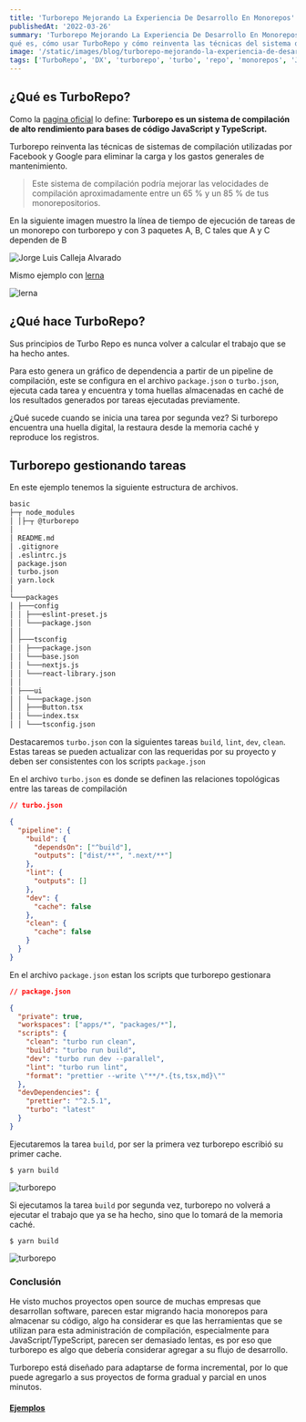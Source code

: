 ```yaml
---
title: 'Turborepo Mejorando La Experiencia De Desarrollo En Monorepos'
publishedAt: '2022-03-26'
summary: 'Turborepo Mejorando La Experiencia De Desarrollo En Monorepos, será una gran tendencia este año 2022, por lo que rápidamente me di a la tarea de escribir y tratar de explicar
qué es, cómo usar TurboRepo y cómo reinventa las técnicas del sistema de compilación para mejorar la experiencia de desarrollo con monorepos'
image: '/static/images/blog/turborepo-mejorando-la-experiencia-de-desarrollo-en-monorepos/preview.png'
tags: ['TurboRepo', 'DX', 'turborepo', 'turbo', 'repo', 'monorepos', 'JavaScript', 'TypeScript', 'next', 'vercel']
---
```


## ¿Qué es TurboRepo?

Como la [pagina oficial](https://turborepo.org/) lo define: **Turborepo es un sistema de compilación de alto rendimiento para bases de código JavaScript y TypeScript.**

Turborepo reinventa las técnicas de sistemas de compilación utilizadas por Facebook y Google para eliminar la carga y los gastos generales de mantenimiento.

> Este sistema de compilación podría mejorar las velocidades de compilación aproximadamente entre un 65 % y un 85 % de tus monorepositorios.

En la siguiente imagen muestro la línea de tiempo de ejecución de tareas de un monorepo con turborepo y con 3 paquetes A, B, C tales que A y C dependen de B

<Image
  alt="Jorge Luis Calleja Alvarado"
  src="/static/images/blog/turborepo-mejorando-la-experiencia-de-desarrollo-en-monorepos/turborepo-line.png"
  width={125}
  height={70}
  layout="responsive"
  quality="100"
  priority
/>

Mismo ejemplo con [lerna](https://lerna.js.org/)

<Image
  alt="lerna"
  src="/static/images/blog/turborepo-mejorando-la-experiencia-de-desarrollo-en-monorepos/lerna-line.png"
  width={125}
  height={70}
  layout="responsive"
  quality="100"
  priority
/>

## ¿Qué hace TurboRepo?

Sus principios de Turbo Repo es nunca volver a calcular el trabajo que se ha hecho antes.

Para esto genera un gráfico de dependencia a partir de un pipeline de compilación, este se configura en el archivo `package.json` o `turbo.json`, ejecuta cada tarea y encuentra y toma huellas almacenadas en caché de los resultados generados por tareas ejecutadas previamente.

¿Qué sucede cuando se inicia una tarea por segunda vez? Si turborepo encuentra una huella digital, la restaura desde la memoria caché y reproduce los registros.

## Turborepo gestionando tareas

En este ejemplo tenemos la siguiente estructura de archivos.

```md
basic
├─┬ node_modules
│ │├─┬ @turborepo
│
│ README.md
│ .gitignore
│ .eslintrc.js
│ package.json
│ turbo.json
│ yarn.lock
│
└───packages
│ ├───config
│ │ ├───eslint-preset.js
│ │ └───package.json
│ │
│ ├───tsconfig
│ │ ├───package.json
│ │ └───base.json
│ │ └───nextjs.js
│ │ └───react-library.json
│ │
│ ├───ui
│ │ └───package.json
│ │ ├───Button.tsx
│ │ └───index.tsx
│ │ └───tsconfig.json
```

Destacaremos `turbo.json` con la siguientes tareas `build`, `lint`, `dev`, `clean`. Estas tareas se pueden actualizar con las requeridas por su proyecto y deben ser consistentes con los scripts `package.json`

En el archivo `turbo.json` es donde se definen las relaciones topológicas entre las tareas de compilación

```json
// turbo.json

{
  "pipeline": {
    "build": {
      "dependsOn": ["^build"],
      "outputs": ["dist/**", ".next/**"]
    },
    "lint": {
      "outputs": []
    },
    "dev": {
      "cache": false
    },
    "clean": {
      "cache": false
    }
  }
}
```

En el archivo `package.json` estan los scripts que turborepo gestionara

```json
// package.json

{
  "private": true,
  "workspaces": ["apps/*", "packages/*"],
  "scripts": {
    "clean": "turbo run clean",
    "build": "turbo run build",
    "dev": "turbo run dev --parallel",
    "lint": "turbo run lint",
    "format": "prettier --write \"**/*.{ts,tsx,md}\""
  },
  "devDependencies": {
    "prettier": "^2.5.1",
    "turbo": "latest"
  }
}
```

Ejecutaremos la tarea `build`, por ser la primera vez turborepo escribió su primer cache.

```
$ yarn build
```

<Image
  alt="turborepo"
  src="/static/images/blog/turborepo-mejorando-la-experiencia-de-desarrollo-en-monorepos/turborepo_1.gif"
  width={125}
  height={70}
  layout="responsive"
  quality="100"
  priority
/>

Si ejecutamos la tarea `build` por segunda vez, turborepo no volverá a ejecutar el trabajo que ya se ha hecho, sino
que lo tomará de la memoria caché.

```
$ yarn build
```

<Image
  alt="turborepo"
  src="/static/images/blog/turborepo-mejorando-la-experiencia-de-desarrollo-en-monorepos/turborepo_2.gif"
  width={125}
  height={70}
  layout="responsive"
  quality="100"
  priority
/>

### Conclusión

He visto muchos proyectos open source de muchas empresas que desarrollan software, parecen estar migrando hacia monorepos para almacenar su código, algo ha considerar es que las herramientas que se utilizan para esta administración de compilación, especialmente para JavaScript/TypeScript, parecen ser demasiado lentas, es por eso que turborepo es algo que debería considerar agregar a su flujo de desarrollo.

Turborepo está diseñado para adaptarse de forma incremental, por lo que puede agregarlo a sus proyectos de forma gradual y parcial en unos minutos.

#### [Ejemplos](https://github.com/vercel/turborepo/tree/main/examples/basic)
